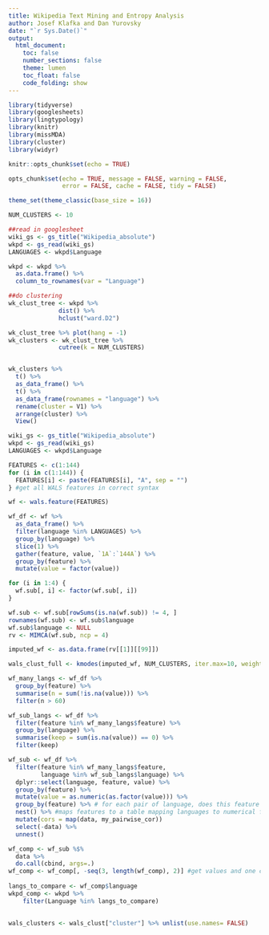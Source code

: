 ```yaml
---
title: Wikipedia Text Mining and Entropy Analysis
author: Josef Klafka and Dan Yurovsky
date: "`r Sys.Date()`"
output: 
  html_document:
    toc: false
    number_sections: false
    theme: lumen
    toc_float: false
    code_folding: show 
---
```


```r
library(tidyverse)
library(googlesheets)
library(lingtypology)
library(knitr)
library(missMDA)
library(cluster)
library(widyr)

knitr::opts_chunk$set(echo = TRUE)

opts_chunk$set(echo = TRUE, message = FALSE, warning = FALSE, 
               error = FALSE, cache = FALSE, tidy = FALSE)

theme_set(theme_classic(base_size = 16))
```

```r
NUM_CLUSTERS <- 10

##read in googlesheet
wiki_gs <- gs_title("Wikipedia_absolute")
wkpd <- gs_read(wiki_gs) 
LANGUAGES <- wkpd$Language

wkpd <- wkpd %>% 
  as.data.frame() %>%
  column_to_rownames(var = "Language")

##do clustering
wk_clust_tree <- wkpd %>% 
              dist() %>%
              hclust("ward.D2") 

wk_clust_tree %>% plot(hang = -1)
wk_clusters <- wk_clust_tree %>%
              cutree(k = NUM_CLUSTERS)


wk_clusters %>% 
  t() %>%
  as_data_frame() %>% 
  t() %>%
  as_data_frame(rownames = "language") %>%
  rename(cluster = V1) %>%
  arrange(cluster) %>% 
  View()
```

```r
wiki_gs <- gs_title("Wikipedia_absolute")
wkpd <- gs_read(wiki_gs) 
LANGUAGES <- wkpd$Language

FEATURES <- c(1:144)
for (i in c(1:144)) {
  FEATURES[i] <- paste(FEATURES[i], "A", sep = "")
} #get all WALS features in correct syntax

wf <- wals.feature(FEATURES)

wf_df <- wf %>%
  as_data_frame() %>%
  filter(language %in% LANGUAGES) %>%
  group_by(language) %>%
  slice(1) %>%
  gather(feature, value, `1A`:`144A`) %>%
  group_by(feature) %>%
  mutate(value = factor(value))

for (i in 1:4) {
  wf.sub[, i] <- factor(wf.sub[, i])
}

wf.sub <- wf.sub[rowSums(is.na(wf.sub)) != 4, ]
rownames(wf.sub) <- wf.sub$language
wf.sub$language <- NULL
rv <- MIMCA(wf.sub, ncp = 4)

imputed_wf <- as.data.frame(rv[[1]][[99]])

wals_clust_full <- kmodes(imputed_wf, NUM_CLUSTERS, iter.max=10, weighted = FALSE)
```

```r

wf_many_langs <- wf_df %>%
  group_by(feature) %>%
  summarise(n = sum(!is.na(value))) %>%
  filter(n > 60)

wf_sub_langs <- wf_df %>%
  filter(feature %in% wf_many_langs$feature) %>%
  group_by(language) %>%
  summarise(keep = sum(is.na(value)) == 0) %>%
  filter(keep)

wf_sub <- wf_df %>%
  filter(feature %in% wf_many_langs$feature,
         language %in% wf_sub_langs$language) %>%
  dplyr::select(language, feature, value) %>%
  group_by(feature) %>%
  mutate(value = as.numeric(as.factor(value))) %>%
  group_by(feature) %>% # for each pair of language, does this feature assin them the same value
  nest() %>% #maps features to a table mapping languages to numerical factor feature values
  mutate(cors = map(data, my_pairwise_cor))
  select(-data) %>%
  unnest()

wf_comp <- wf_sub %$%
  data %>%
  do.call(cbind, args=.) 
wf_comp <- wf_comp[, -seq(3, length(wf_comp), 2)] #get values and one column of language
  
langs_to_compare <- wf_comp$language
wkpd_comp <- wkpd %>%
    filter(Language %in% langs_to_compare) 
    
```

```r
wals_clusters <- wals_clust["cluster"] %>% unlist(use.names= FALSE)
```
